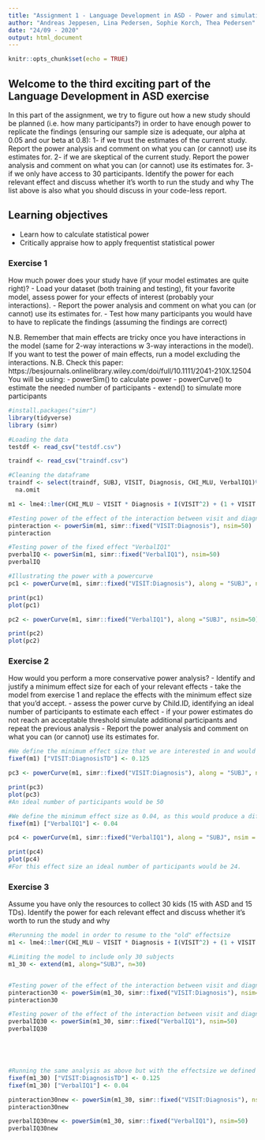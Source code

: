 ```yaml
---
title: "Assignment 1 - Language Development in ASD - Power and simulations"
author: "Andreas Jeppesen, Lina Pedersen, Sophie Korch, Thea Pedersen"
date: "24/09 - 2020"
output: html_document
---
```


```r
knitr::opts_chunk$set(echo = TRUE)
```

## Welcome to the third exciting part of the Language Development in ASD exercise

In this part of the assignment, we try to figure out how a new study should be planned (i.e. how many participants?) in order to have enough power to replicate the findings (ensuring our sample size is adequate, our alpha at 0.05 and our beta at 0.8):
1- if we trust the estimates of the current study. Report the power analysis and comment on what you can (or cannot) use its estimates for.
2- if we are skeptical of the current study. Report the power analysis and comment on what you can (or cannot) use its estimates for.
3- if we only have access to 30 participants. Identify the power for each relevant effect and discuss whether it's worth to run the study and why
The list above is also what you should discuss in your code-less report.


## Learning objectives

- Learn how to calculate statistical power
- Critically appraise how to apply frequentist statistical power

### Exercise 1

How much power does your study have (if your model estimates are quite right)?
- Load your dataset (both training and testing), fit your favorite model, assess power for your effects of interest (probably your interactions).
- Report the power analysis and comment on what you can (or cannot) use its estimates for.
- Test how many participants you would have to have to replicate the findings (assuming the findings are correct)

N.B. Remember that main effects are tricky once you have interactions in the model (same for 2-way interactions w 3-way interactions in the model). If you want to test the power of main effects, run a model excluding the interactions.
N.B. Check this paper: https://besjournals.onlinelibrary.wiley.com/doi/full/10.1111/2041-210X.12504
You will be using:
- powerSim() to calculate power
- powerCurve() to estimate the needed number of participants
- extend() to simulate more participants

```r

#install.packages("simr")
library(tidyverse)
library (simr)

#Loading the data
testdf <- read_csv("testdf.csv")

traindf <- read_csv("traindf.csv")

#Cleaning the dataframe
traindf <- select(traindf, SUBJ, VISIT, Diagnosis, CHI_MLU, VerbalIQ1)%>%
  na.omit

m1 <- lme4::lmer(CHI_MLU ~ VISIT * Diagnosis + I(VISIT^2) + (1 + VISIT|SUBJ) + VerbalIQ1, data = traindf, REML = FALSE)


```


```r

#Testing power of the effect of the interaction between visit and diagnosis
pinteraction <- powerSim(m1, simr::fixed("VISIT:Diagnosis"), nsim=50)
pinteraction

#Testing power of the fixed effect "VerbalIQ1"
pverbalIQ <- powerSim(m1, simr::fixed("VerbalIQ1"), nsim=50)
pverbalIQ

#Illustrating the power with a powercurve
pc1 <- powerCurve(m1, simr::fixed("VISIT:Diagnosis"), along = "SUBJ", nsim=50)

print(pc1)
plot(pc1)

pc2 <- powerCurve(m1, simr::fixed("VerbalIQ1"), along ="SUBJ", nsim=50)

print(pc2)
plot(pc2)

```


### Exercise 2

How would you perform a more conservative power analysis?
- Identify and justify a minimum effect size for each of your relevant effects
- take the model from exercise 1 and replace the effects with the minimum effect size that you'd accept.
- assess the power curve by Child.ID, identifying an ideal number of participants to estimate each effect
- if your power estimates do not reach an acceptable threshold simulate additional participants and repeat the previous analysis
- Report the power analysis and comment on what you can (or cannot) use its estimates for.

```r

#We define the minimum effect size that we are interested in and would look for in a new study as 0.125. A difference in slope of 0.125 between the groups will yield a total difference of ~ 0.75 word on average pr utterance by the last Visit.
fixef(m1) ["VISIT:DiagnosisTD"] <- 0.125

pc3 <- powerCurve(m1, simr::fixed("VISIT:Diagnosis"), along = "SUBJ", nsim = 50)

print(pc3)
plot(pc3)
#An ideal number of participants would be 50 

#We define the minimum effect size as 0.04, as this would produce a difference of ~ 1 word on average or utterance. 
fixef(m1) ["VerbalIQ1"] <- 0.04

pc4 <- powerCurve(m1, simr::fixed("VerbalIQ1"), along = "SUBJ", nsim = 50)

print(pc4)
plot(pc4)
#For this effect size an ideal number of participants would be 24. 
```


### Exercise 3

Assume you have only the resources to collect 30 kids (15 with ASD and 15 TDs). Identify the power for each relevant effect and discuss whether it's worth to run the study and why

```r
#Rerunning the model in order to resume to the "old" effectsize
m1 <- lme4::lmer(CHI_MLU ~ VISIT * Diagnosis + I(VISIT^2) + (1 + VISIT|SUBJ) + VerbalIQ1, data = traindf, REML = FALSE)

#Limiting the model to include only 30 subjects 
m1_30 <- extend(m1, along="SUBJ", n=30)


#Testing power of the effect of the interaction between visit and diagnosis with only 30 participants
pinteraction30 <- powerSim(m1_30, simr::fixed("VISIT:Diagnosis"), nsim=50)
pinteraction30

#Testing power of the effect of the interaction between visit and diagnosis with only 30 participants
pverbalIQ30 <- powerSim(m1_30, simr::fixed("VerbalIQ1"), nsim=50)
pverbalIQ30





#Running the same analysis as above but with the effectsize we defined in excersize 2.
fixef(m1_30) ["VISIT:DiagnosisTD"] <- 0.125
fixef(m1_30) ["VerbalIQ1"] <- 0.04

pinteraction30new <- powerSim(m1_30, simr::fixed("VISIT:Diagnosis"), nsim=50)
pinteraction30new

pverbalIQ30new <- powerSim(m1_30, simr::fixed("VerbalIQ1"), nsim=50)
pverbalIQ30new



```

